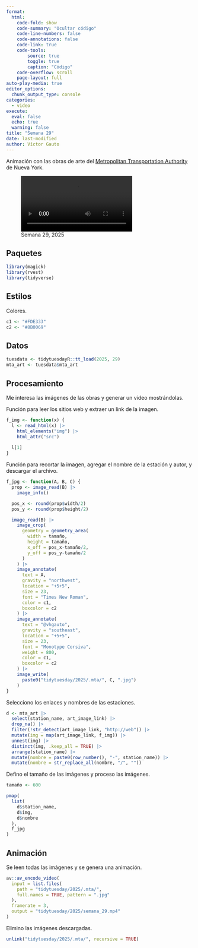 ```yaml
---
format:
  html:
    code-fold: show
    code-summary: "Ocultar código"
    code-line-numbers: false
    code-annotations: false
    code-link: true
    code-tools:
        source: true
        toggle: true
        caption: "Código"
    code-overflow: scroll
    page-layout: full
auto-play-media: true
editor_options:
  chunk_output_type: console
categories:
  - video
execute:
  eval: false
  echo: true
  warning: false
title: "Semana 29"
date: last-modified
author: Víctor Gauto
---
```


Animación con las obras de arte del [Metropolitan Transportation Authority](https://www.mta.info/agency/arts-design) de Nueva York.

![Semana 29, 2025](semana_29.mp4){loop="true"}

<!-- {{< video semana_29.mp4 loop="true" title="Semana 29, 2025" >}} -->

## Paquetes

```r
library(magick)
library(rvest)
library(tidyverse)
```

## Estilos

Colores.

```r
c1 <- "#FDE333"
c2 <- "#8B0069"
```

## Datos

```r
tuesdata <- tidytuesdayR::tt_load(2025, 29)
mta_art <- tuesdata$mta_art
```

## Procesamiento

Me interesa las imágenes de las obras y generar un video mostrándolas.

Función para leer los sitios web y extraer un link de la imagen.

```r
f_img <- function(x) {
  l <- read_html(x) |> 
    html_elements("img") |> 
    html_attr("src")
  
  l[1]
}
```

Función para recortar la imagen, agregar el nombre de la estación y autor, y descargar el archivo.

```r
f_jpg <- function(A, B, C) {
  prop <- image_read(B) |> 
    image_info()

  pos_x <- round(prop$width/2)
  pos_y <- round(prop$height/2)

  image_read(B) |> 
    image_crop(
      geometry = geometry_area(
        width = tamaño,
        height = tamaño,
        x_off = pos_x-tamaño/2,
        y_off = pos_y-tamaño/2
      )
    ) |> 
    image_annotate(
      text = A,
      gravity = "northwest",
      location = "+5+5",
      size = 23,
      font = "Times New Roman",
      color = c1,
      boxcolor = c2
    ) |> 
    image_annotate(
      text = "@vhgauto",
      gravity = "southeast",
      location = "+5+5",
      size = 23,
      font = "Monotype Corsiva",
      weight = 800,
      color = c1,
      boxcolor = c2
    ) |> 
    image_write(
      paste0("tidytuesday/2025/.mta/", C, ".jpg")
    )
}
```

Selecciono los enlaces y nombres de las estaciones.

```r
d <- mta_art |> 
  select(station_name, art_image_link) |> 
  drop_na() |> 
  filter(!str_detect(art_image_link, "http://web")) |> 
  mutate(img = map(art_image_link, f_img)) |> 
  unnest(img) |> 
  distinct(img, .keep_all = TRUE) |> 
  arrange(station_name) |> 
  mutate(nombre = paste0(row_number(), "-", station_name)) |> 
  mutate(nombre = str_replace_all(nombre, "/", ""))
```

Defino el tamaño de las imágenes y proceso las imágenes.

```r
tamaño <- 600

pmap(
  list(
    d$station_name,
    d$img,
    d$nombre
  ),
  f_jpg
)
```

## Animación

Se leen todas las imágenes y se genera una animación.

```r
av::av_encode_video(
  input = list.files(
    path = "tidytuesday/2025/.mta/",
    full.names = TRUE, pattern = ".jpg"
  ),
  framerate = 3,
  output = "tidytuesday/2025/semana_29.mp4"
)
```

Elimino las imágenes descargadas.

```r
unlink("tidytuesday/2025/.mta/", recursive = TRUE)
```
